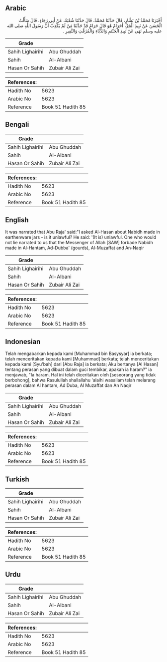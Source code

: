## Arabic


<div dir="rtl" lang="ar" style={{fontSize:'larger',backgroundColor:'#f8f9fa',padding:20}}>
أَخْبَرَنَا مُحَمَّدُ بْنُ بَشَّارٍ، قَالَ حَدَّثَنَا مُحَمَّدٌ، قَالَ حَدَّثَنَا شُعْبَةُ، عَنْ أَبِي رَجَاءٍ، قَالَ سَأَلْتُ الْحَسَنَ عَنْ نَبِيذِ الْجَرِّ، أَحَرَامٌ هُوَ قَالَ حَرَامٌ قَدْ حَدَّثَنَا مَنْ لَمْ يَكْذِبْ أَنَّ رَسُولَ اللَّهِ صلى الله عليه وسلم نَهَى عَنْ نَبِيذِ الْحَنْتَمِ وَالدُّبَّاءِ وَالْمُزَفَّتِ وَالنَّقِيرِ ‏.‏
</div>
<div style={{backgroundColor:'#f8f9fa',padding:20, marginBottom: 10}}><table> <thead> <tr> <th>Grade</th> <th></th> </tr> </thead> <tbody> <tr><td>Sahih Lighairihi</td><td>Abu Ghuddah</td></tr><tr><td>Sahih</td><td>Al-Albani</td></tr><tr><td>Hasan Or Sahih</td><td>Zubair Ali Zai</td></tr></tbody></table><table> <thead> <tr> <th>References:</th> <th></th> </tr> </thead> <tbody><tr><td>Hadith No</td><td>5623</td></tr><tr><td>Arabic No</td><td>5623</td></tr><tr><td>Reference</td><td>Book 51 Hadith 85</td></tr></tbody></table></div>

## Bengali


<div dir="ltr" lang="bn" style={{fontSize:'larger',backgroundColor:'#f8f9fa',padding:20}}>

</div>
<div style={{backgroundColor:'#f8f9fa',padding:20, marginBottom: 10}}><table> <thead> <tr> <th>Grade</th> <th></th> </tr> </thead> <tbody> <tr><td>Sahih Lighairihi</td><td>Abu Ghuddah</td></tr><tr><td>Sahih</td><td>Al-Albani</td></tr><tr><td>Hasan Or Sahih</td><td>Zubair Ali Zai</td></tr></tbody></table><table> <thead> <tr> <th>References:</th> <th></th> </tr> </thead> <tbody><tr><td>Hadith No</td><td>5623</td></tr><tr><td>Arabic No</td><td>5623</td></tr><tr><td>Reference</td><td>Book 51 Hadith 85</td></tr></tbody></table></div>

## English


<div dir="ltr" lang="en" style={{fontSize:'larger',backgroundColor:'#f8f9fa',padding:20}}>
It was narrated that Abu Raja' said:"I asked Al-Hasan about Nabidh made in earthenware jars - is it unlawful? He said: '(It is) unlawful. One who would not lie narrated to us that the Messenger of Allah [SAW] forbade Nabidh made in Al-Hantam, Ad-Dubba' (gourds), Al-Muzaffat and An-Naqir
</div>
<div style={{backgroundColor:'#f8f9fa',padding:20, marginBottom: 10}}><table> <thead> <tr> <th>Grade</th> <th></th> </tr> </thead> <tbody> <tr><td>Sahih Lighairihi</td><td>Abu Ghuddah</td></tr><tr><td>Sahih</td><td>Al-Albani</td></tr><tr><td>Hasan Or Sahih</td><td>Zubair Ali Zai</td></tr></tbody></table><table> <thead> <tr> <th>References:</th> <th></th> </tr> </thead> <tbody><tr><td>Hadith No</td><td>5623</td></tr><tr><td>Arabic No</td><td>5623</td></tr><tr><td>Reference</td><td>Book 51 Hadith 85</td></tr></tbody></table></div>

## Indonesian


<div dir="ltr" lang="id" style={{fontSize:'larger',backgroundColor:'#f8f9fa',padding:20}}>
Telah mengabarkan kepada kami [Muhammad bin Basysyar] ia berkata; telah menceritakan kepada kami [Muhammad] berkata; telah menceritakan kepada kami [Syu'bah] dari [Abu Raja] ia berkata; Aku bertanya [Al Hasan] tentang perasan yang dibuat dalam guci tembikar, apakah ia haram?" ia menjawab, "Ia haram. Hal ini telah diceritakan oleh [seseorang yang tidak berbohong], bahwa Rasulullah shallallahu 'alaihi wasallam telah melarang perasan dalam Al hantam, Ad Duba, Al Muzaffat dan An Naqir
</div>
<div style={{backgroundColor:'#f8f9fa',padding:20, marginBottom: 10}}><table> <thead> <tr> <th>Grade</th> <th></th> </tr> </thead> <tbody> <tr><td>Sahih Lighairihi</td><td>Abu Ghuddah</td></tr><tr><td>Sahih</td><td>Al-Albani</td></tr><tr><td>Hasan Or Sahih</td><td>Zubair Ali Zai</td></tr></tbody></table><table> <thead> <tr> <th>References:</th> <th></th> </tr> </thead> <tbody><tr><td>Hadith No</td><td>5623</td></tr><tr><td>Arabic No</td><td>5623</td></tr><tr><td>Reference</td><td>Book 51 Hadith 85</td></tr></tbody></table></div>

## Turkish


<div dir="ltr" lang="tr" style={{fontSize:'larger',backgroundColor:'#f8f9fa',padding:20}}>

</div>
<div style={{backgroundColor:'#f8f9fa',padding:20, marginBottom: 10}}><table> <thead> <tr> <th>Grade</th> <th></th> </tr> </thead> <tbody> <tr><td>Sahih Lighairihi</td><td>Abu Ghuddah</td></tr><tr><td>Sahih</td><td>Al-Albani</td></tr><tr><td>Hasan Or Sahih</td><td>Zubair Ali Zai</td></tr></tbody></table><table> <thead> <tr> <th>References:</th> <th></th> </tr> </thead> <tbody><tr><td>Hadith No</td><td>5623</td></tr><tr><td>Arabic No</td><td>5623</td></tr><tr><td>Reference</td><td>Book 51 Hadith 85</td></tr></tbody></table></div>

## Urdu


<div dir="rtl" lang="ur" style={{fontSize:'larger',backgroundColor:'#f8f9fa',padding:20}}>

</div>
<div style={{backgroundColor:'#f8f9fa',padding:20, marginBottom: 10}}><table> <thead> <tr> <th>Grade</th> <th></th> </tr> </thead> <tbody> <tr><td>Sahih Lighairihi</td><td>Abu Ghuddah</td></tr><tr><td>Sahih</td><td>Al-Albani</td></tr><tr><td>Hasan Or Sahih</td><td>Zubair Ali Zai</td></tr></tbody></table><table> <thead> <tr> <th>References:</th> <th></th> </tr> </thead> <tbody><tr><td>Hadith No</td><td>5623</td></tr><tr><td>Arabic No</td><td>5623</td></tr><tr><td>Reference</td><td>Book 51 Hadith 85</td></tr></tbody></table></div>